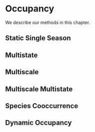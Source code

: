 # Occupancy

We describe our methods in this chapter.

## Static Single Season
## Multistate
## Multiscale
## Multiscale Multistate
## Species Cooccurrence 
## Dynamic Occupancy